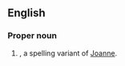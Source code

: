 {{also|Joanne|Jo-Anne}}
==English==

===Proper noun===
{{en-proper noun}}

# {{given name|female|from=Hebrew}}, a spelling variant of [[Joanne]].